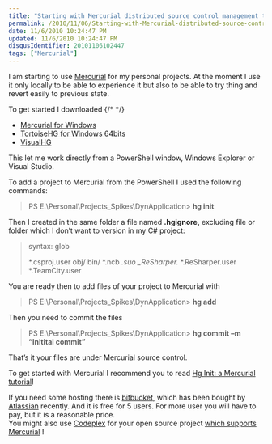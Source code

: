 ```yaml
---
title: "Starting with Mercurial distributed source control management tool on Windows"
permalink: /2010/11/06/Starting-with-Mercurial-distributed-source-control-management-tool-on-Windows/
date: 11/6/2010 10:24:47 PM
updated: 11/6/2010 10:24:47 PM
disqusIdentifier: 20101106102447
tags: ["Mercurial"]
---
```

I am starting to use [Mercurial](http://mercurial.selenic.com/) for my personal projects. At the moment I use it only locally to be able to experience it but also to be able to try thing and revert easily to previous state.

To get started I downloaded
{/* <!-- more --> */}

*   [Mercurial for Windows](http://mercurial.selenic.com/downloads/)
*   [TortoiseHG for Windows 64bits](http://mercurial.selenic.com/downloads/)
*   [VisualHG](http://visualhg.codeplex.com/)  

This let me work directly from a PowerShell window, Windows Explorer or Visual Studio. 

To add a project to Mercurial from the PowerShell I used the following commands:

> PS E:\Personal\Projects\_Spikes\DynApplication> **hg init**

Then I created in the same folder a file named **.hgignore,** excluding file or folder which I don’t want to version in my C# project:

> syntax: glob
> 
> *.csproj.user
> obj/
> bin/
> *.ncb
> *.suo
> _ReSharper.*
> *.ReSharper.user
> *.TeamCity.user

You are ready then to add files of your project to Mercurial with

> PS E:\Personal\Projects\_Spikes\DynApplication> **hg add**

Then you need to commit the files

> PS E:\Personal\Projects\_Spikes\DynApplication> **hg commit –m “Initital commit”**

That’s it your files are under Mercurial source control.

To get started with Mercurial I recommend you to read [Hg Init: a Mercurial tutorial](http://hginit.com/index.html)!

If you need some hosting there is [bitbucket](http://bitbucket.org/), which has been bought by [Atlassian](http://www.atlassian.com/) recently. And it is free for 5 users. For more user you will have to pay, but it is a reasonable price.      
You might also use [Codeplex](http://www.codeplex.com/) for your open source project [which supports Mercurial](http://codeplex.codeplex.com/wikipage?title=Source%20Control&referringTitle=Documentation) !
